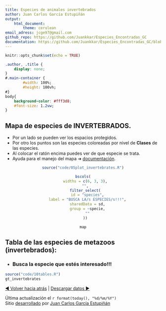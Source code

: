 ```yaml
---
title: Especies de animales invertebrados
author: Juan Carlos García Estupiñán
output: 
    html_document:
        theme: cerulean
email_adress: jcge97@gmail.com
github_repo: https://github.com/Juankkar/Especies_Encontradas_GC
documentation: https://github.com/Juankkar/Especies_Encontradas_GC/blob/main/documents/info.md 
---
```


```r
knitr::opts_chunk$set(echo = TRUE)
```

```css
.author, .title {
    display: none;
}
#.main-container {
        #width: 100%;
        #height: 100vh;
#}
body{
    background-color: #fff3d8;
    #font-size: 1.2vw;
}
```
## Mapa de especies de INVERTEBRADOS.

- Por un lado se pueden ver los espacios protegidos.
- Por otro los puntos son las especies coloreadas por nivel de **Clases** de las especies.
- Al colocar el ratón encima puedes ver de que especie se trata.
-  Ayuda para el manejo del mapa &#10132; [documentación](`r rmarkdown::metadata$documentation`).

<center>

```r
source("code/05plot_invertebrates.R")

bscols(
  widths = c(6, 3, 3),
  "",
  filter_select(
    id = "species",
    label = "BUSCA LA/s ESPECIES/s!!!",
    sharedData = sd,
    group = ~specie,
    ""
  ))

map
```

</center>

## **Tabla de las especies de metazoos (invertebrados):**

* ### **Busca la especie que estés interesado!!!**

```r
source("code/10tables.R")
gt_invertebrates
```

<a href="./">&#9664; Volver hacia atrás</a> | <a href="./data"> Descargar datos &#9654;</a> 

Última actualización el `r format(today(), "%d/%m/%Y")`  
Sitio [desarrollado](`r rmarkdown::metadata$github_repo`) por [Juan Carlos García Estupiñán](mailto:`r rmarkdown::metadata$email_adress`)
